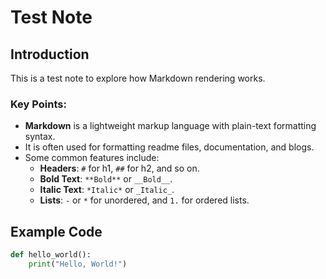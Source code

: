 # Test Note

## Introduction

This is a test note to explore how Markdown rendering works.

### Key Points:

- **Markdown** is a lightweight markup language with plain-text formatting syntax.
- It is often used for formatting readme files, documentation, and blogs.
- Some common features include:
  - **Headers**: `#` for h1, `##` for h2, and so on.
  - **Bold Text**: `**Bold**` or `__Bold__`.
  - **Italic Text**: `*Italic*` or `_Italic_`.
  - **Lists**: `-` or `*` for unordered, and `1.` for ordered lists.

## Example Code

```python
def hello_world():
    print("Hello, World!")
